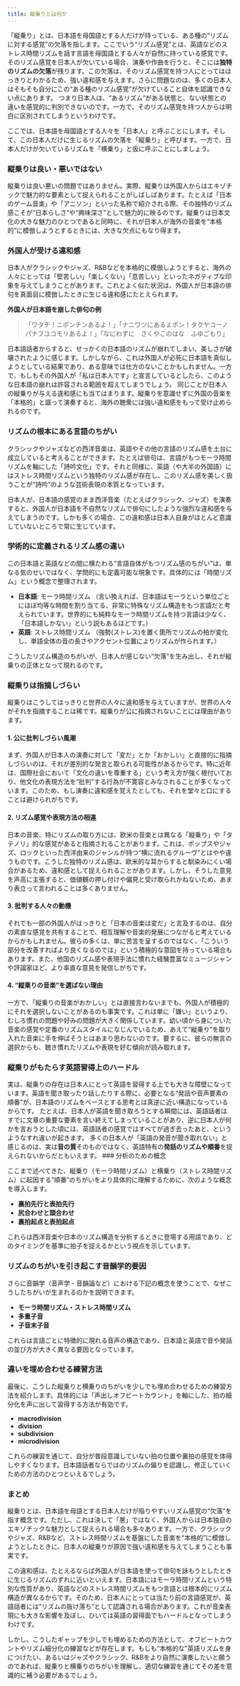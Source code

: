 ```yaml
---
title: 縦乗りとは何か
---
```


「縦乗り」とは、日本語を母国語とする人だけが持っている、ある種の“リズムに対する感覚”の欠落を指します。ここでいう“リズム感覚”とは、英語などのストレス時間リズムを話す言語を母国語とする人々が自然に持っている感覚です。そのリズム感覚を日本人が欠いている場合、演奏や作曲を行うと、そこには**独特のリズムの欠落**が残ります。この欠落は、そのリズム感覚を持つ人にとってははっきりとわかるため、強い違和感を与えます。さらに問題なのは、多くの日本人はそもそも自分にこの“ある種のリズム感覚”が欠けていること自体を認識できない点にあります。 つまり日本人は、“あるリズム”がある状態と、ない状態との違いを感覚的に判別できないのです。一方で、そのリズム感覚を持つ人からは明白に区別されてしまうというわけです。

ここでは、日本語を母国語とする人々を「日本人」と呼ぶことにします。そして、この日本人だけに生じるリズムの欠落を「縦乗り」と呼びます。一方で、日本人だけが欠いているリズムを「横乗り」と仮に呼ぶことにしましょう。

### 縦乗りは良い・悪いではない
縦乗りは良い悪いの問題ではありません。実際、縦乗りは外国人からはエキゾチックで魅力的な要素として捉えられることがしばしばあります。たとえば「日本のゲーム音楽」や「アニソン」といった名称で紹介される際、その独特のリズム感こそが“日本らしさ”や“興味深さ”として魅力的に映るのです。縦乗りは日本文化の大きな魅力のひとつであると同時に、それが日本人が海外の音楽を“本格的”に模倣しようとするときには、大きな欠点にもなり得ます。

### 外国人が受ける違和感
日本人がクラシックやジャズ、R&Bなどを本格的に模倣しようとすると、海外の人々にとっては「堅苦しい」「楽しくない」「息苦しい」といったネガティブな印象を与えてしまうことがあります。これとよく似た状況は、外国人が日本語の俳句を真面目に模倣したときに生じる違和感にたとえられます。

**外国人が日本語を崩した俳句の例** 

> 「ワタチ！ニポンチンあるよ！」「ナニワツにあるよポン！タクヤコーノパナフユコモリあるよ！」「なにわずに　さくやこのはな　ふゆごもり」

日本語話者からすると、せっかくの日本語のリズムが崩れてしまい、美しさが破壊されたように感じます。しかしながら、これは外国人が必死に日本語を真似しようとしている結果であり、ある意味では仕方のないことかもしれません。一方で、もしもその外国人が「私は日本人です」と宣言しているとしたら、このような日本語の崩れは許容される範囲を超えてしまうでしょう。 同じことが日本人の縦乗りが与える違和感にも当てはまります。縦乗りを意識せずに外国の音楽を「本格的」と謳って演奏すると、海外の聴衆には強い違和感をもって受け止められるのです。

### リズムの根本にある言語のちがい

クラシックやジャズなどの西洋音楽は、英語やその他の言語のリズム感を土台に成立していると考えることができます。たとえば俳句は、言語がもつモーラ時間リズムを軸にした「詩吟文化」です。それと同様に、英語（や大半の外国語）にはストレス時間リズムという独特のリズム感が存在し、このリズム感を美しく扱うことが“詩吟”のような芸術表現の本質となっています。

日本人が、日本語の感覚のまま西洋音楽（たとえばクラシック、ジャズ）を演奏すると、外国人が日本語を不自然なリズムで俳句にしたような強烈な違和感を与えてしまうのです。しかも多くの場合、この違和感は日本人自身がほとんど意識していないところで常に生じています。

### 学術的に定義されるリズム感の違い

この日本語と英語などの間に横たわる“言語自体がもつリズム感のちがい”は、単なる気のせいではなく、学問的にも定義可能な現象です。具体的には「時間リズム」という概念で整理されます。


* **日本語**: モーラ時間リズム （言い換えれば、日本語はモーラという単位ごとにほぼ均等な時間を割り当てる、非常に特殊なリズム構造をもつ言語だと考えられています。世界的にも純粋なモーラ時間リズムを持つ言語は少なく、「日本語しかない」という説もあるほどです。）
* **英語**: ストレス時間リズム （強勢(ストレス)を置く箇所でリズムの拍が変化し、単語全体の音の長さやアクセント位置によりリズムが作られます。）


こうしたリズム構造のちがいが、日本人が感じない“欠落”を生み出し、それが縦乗りの正体となって現れるのです。

### 縦乗りは指摘しづらい

縦乗りはこうしてはっきりと世界の人々に違和感を与えていますが、世界の人々がそれを指摘することは稀です。縦乗りが公に指摘されないことには理由があります。

#### **1. 公に批判しづらい風潮**
まず、外国人が日本人の演奏に対して「変だ」とか「おかしい」と直接的に指摘しづらいのは、それが差別的な発言と取られる可能性があるからです。特に近年は、国際社会において「文化の違いを尊重する」という考え方が強く根付いており、他文化の表現方法を“批判”する行為が不寛容とみなされることが多くなっています。このため、もし演奏に違和感を覚えたとしても、それを堂々と口にすることは避けられがちです。

#### **2. リズム感覚や表現方法の相違**
日本の音楽、特にリズムの取り方には、欧米の音楽とは異なる「縦乗り」や「タテノリ」的な感覚があると指摘されることがあります。これは、ポップスやジャズ、ロックといった西洋由来のジャンルが持つ“横に流れるグルーヴ”とはやや違うものです。こうした独特のリズム感は、欧米的な耳からすると馴染みにくい場合があるため、違和感として捉えられることがあります。しかし、そうした意見を声高に主張すると、価値観の押し付けや偏見と受け取られかねないため、あまり表立って言われることは多くありません。

#### **3. 批判する人々の動機**
それでも一部の外国人がはっきりと「日本の音楽は変だ」と言及するのは、自分の素直な感覚を共有することで、相互理解や音楽的発展につながると考えているからかもしれません。彼らの多くは、単に苦言を呈するのではなく、「こういう部分を改善すればより良くなるのでは」という積極的な意図を持っている場合もあります。また、他国のリズム感や表現手法に慣れた経験豊富なミュージシャンや評論家ほど、より率直な意見を発信しがちです。

#### **4. “縦乗りの音楽”を選ばない理由**
一方で、「縦乗りの音楽がおかしい」とは直接言わないまでも、外国人が積極的にそれを選択しないことがあるのも事実です。これは単に「嫌い」というより、むしろ慣れの問題や好みの問題が大きく関係しています。幼い頃から身についた音楽の感覚や定番のリズムスタイルになじんでいるため、あえて“縦乗り”を取り入れた音楽に手を伸ばそうとはあまり思わないのです。要するに、彼らの無言の選択からも、聴き慣れたリズムや表現を好む傾向が読み取れます。


### 縦乗りがもたらす英語習得上のハードル

実は、縦乗りの存在は日本人にとって英語を習得する上でも大きな障壁になっています。英語を聞き取ったり話したりする際に、必要となる“発話や音声要素の順番”が、日本語のリズムをベースとする思考とは真逆に近い構造になっているからです。 たとえば、日本人が英語を聞き取ろうとする瞬間には、英語話者はすでに文章の重要な要素を言い終えてしまっていることがあり、逆に日本人が何かを言おうとした頃には、英語話者の感覚ではすべてが過ぎ去ったあと、というようなすれ違いが起きます。 多くの日本人が「英語の発音が聞き取れない」と感じるのは、実は**音の質**そのものではなく、英語特有の**発話のリズムや順番**を捉えられないからだともいえます。
### 分析のための概念

ここまで述べてきた、縦乗り（モーラ時間リズム）と横乗り（ストレス時間リズム）に起因する“順番”のちがいをより具体的に理解するために、次のような概念を導入します。

* **裏拍先行と表拍先行**
* **尻合わせと頭合わせ**
* **裏拍起点と表拍起点**

これらは西洋音楽や日本のリズム構造を分析するときに登場する用語であり、どのタイミングを基準に拍子を捉えるかという視点を示しています。

### リズムのちがいを引き起こす音韻学的要因

さらに音韻学（音声学・音韻論など）における下記の概念を使うことで、なぜこうしたちがいが生まれるのかを説明できます。

* **モーラ時間リズム・ストレス時間リズム**
* **多重子音**
* **子音末子音**

これらは言語ごとに特徴的に現れる音声の構造であり、日本語と英語で音や発話の並び方が大きく異なる要因となっています。

###  違いを埋め合わせる練習方法

最後に、こうした縦乗りと横乗りのちがいを少しでも埋め合わせるための練習方法を紹介します。具体的には「声出しオフビートカウント」を軸にした、拍の細分化を声に出して習得する方法が有効です。


* **macrodivision**
* **division**
* **subdivision**
* **microdivision**

これらの練習を通じて、自分が普段意識していない拍の位置や裏拍の感覚を体得しやすくなります。日本語話者ならではのリズムの偏りを認識し、修正していくための方法のひとつといえるでしょう。

### まとめ

縦乗りとは、日本語を母語とする日本人だけが陥りやすいリズム感覚の“欠落”を指す概念です。ただし、これは決して「悪」ではなく、外国人からは日本独自のエキゾチックな魅力として捉えられる場合も多々あります。一方で、クラシックやジャズ、R&Bなど、ストレス時間リズムを基盤にした音楽を“本格的”に模倣しようとしたときに、日本人の縦乗りが原因で強い違和感を与えてしまうことも事実です。

この違和感は、たとえるならば外国人が日本語を使って俳句を詠もうとしたときに生じるリズムのずれに近いといえます。日本語にはモーラ時間リズムという特別な性質があり、英語などのストレス時間リズムをもつ言語とは根本的にリズム構造が異なるからです。そのため、日本人にとっては当たり前の言語感覚が、英語話者には“リズムの抜け落ち”として認識される場合があります。これが音楽表現にも大きな影響を及ぼし、ひいては英語の習得面でもハードルとなってしまうわけです。

しかし、こうしたギャップを少しでも埋めるための方法として、オフビートカウントやリズム細分化の練習などが存在します。もしも“本格的な”英語リズムを身につけたい、あるいはジャズやクラシック、R&Bをより自然に演奏したいと願うのであれば、縦乗りと横乗りのちがいを理解し、適切な練習を通じてその差を意識的に補う必要があるでしょう。

